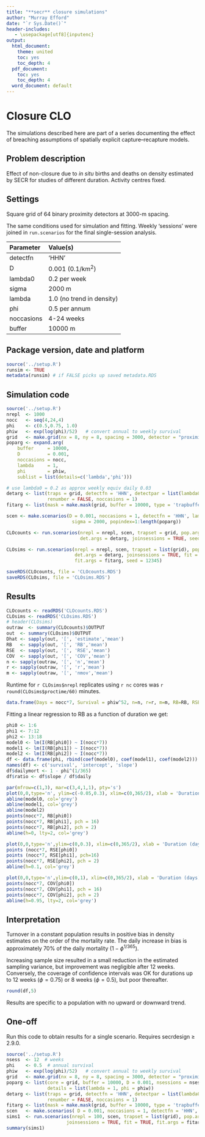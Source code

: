 ```yaml
---
title: "**secr** closure simulations"
author: "Murray Efford"
date: "`r Sys.Date()`"
header-includes:
   - \usepackage[utf8]{inputenc}
output:
  html_document:
    theme: united
    toc: yes
    toc_depth: 4
  pdf_document:
    toc: yes
    toc_depth: 4
  word_document: default
---
```


# Closure CLO


The simulations described here are part of a series documenting the effect of 
breaching assumptions of spatially explicit capture--recapture models.

## Problem description

Effect of non-closure due to *in situ* births and deaths on density estimated by SECR for studies of different duration. Activity centres fixed.

## Settings

Square grid of 64 binary proximity detectors at 3000-m spacing.  

The same conditions used for simulation and fitting. 
Weekly 'sessions' were joined in `run.scenarios` for the final single-session analysis.

| Parameter | Value(s) |
|:-----|:-----------------------|
| detectfn | 'HHN' |
| D | 0.001 (0.1/km^2^) |
| lambda0  | 0.2 per week |
| sigma    | 2000 m |
| lambda   | 1.0 (no trend in density) |
| phi      | 0.5 per annum |
| noccasions | 4-24 weeks |
| buffer   | 10000 m |

## Package version, date and platform

```r
source('../setup.R')
runsim <- TRUE
metadata(runsim) # if FALSE picks up saved metadata.RDS
```

## Simulation code

```r
source('../setup.R')
nrepl  <- 1000
nocc   <- seq(4,24,4)
phi    <- c(0.5,0.75, 1.0)
phiw   <- exp(log(phi)/52)   # convert annual to weekly survival
grid   <- make.grid(nx = 8, ny = 8, spacing = 3000, detector = "proximity")
poparg <- expand.arg(
    buffer     = 10000, 
    D          = 0.001, 
    noccasions = nocc, 
    lambda     = 1, 
    phi        = phiw, 
    sublist = list(details=c('lambda','phi')))

# use lambda0 = 0.2 as approx weekly equiv daily 0.03
detarg <- list(traps = grid, detectfn = 'HHN', detectpar = list(lambda0 = 0.2, sigma = 2000),
               renumber = FALSE, noccasions = 1)
fitarg <- list(mask = make.mask(grid, buffer = 10000, type = 'trapbuffer'), detectfn = 'HHN')

scen <- make.scenarios(D = 0.001, noccasions = 1, detectfn = 'HHN', lambda0 = 0.2, 
                        sigma = 2000, popindex=1:length(poparg))
```

```r
CLOcounts <- run.scenarios(nrepl = nrepl, scen, trapset = grid, pop.args = poparg, 
                           det.args = detarg, joinsessions = TRUE, seed = 12345)

CLOsims <- run.scenarios(nrepl = nrepl, scen, trapset = list(grid), pop.args = poparg, 
                         det.args = detarg, joinsessions = TRUE, fit = TRUE, 
                         fit.args = fitarg, seed = 12345)

saveRDS(CLOcounts, file = 'CLOcounts.RDS')
saveRDS(CLOsims, file = 'CLOsims.RDS')
```

## Results

```r
CLOcounts <- readRDS('CLOcounts.RDS')
CLOsims <- readRDS('CLOsims.RDS')
# header(CLOsims)
outraw  <- summary(CLOcounts)$OUTPUT
out  <- summary(CLOsims)$OUTPUT
Dhat <- sapply(out, '[', 'estimate','mean')
RB   <- sapply(out, '[', 'RB','mean')
RSE  <- sapply(out, '[', 'RSE','mean')
COV  <- sapply(out, '[', 'COV','mean')
n <- sapply(outraw, '[', 'n','mean')
r <- sapply(outraw, '[', 'r','mean')
m <- sapply(outraw, '[', 'nmov','mean')
```

Runtime for `r CLOsims$nrepl` replicates using `r nc` cores was `r round(CLOsims$proctime/60)` minutes.

```r
data.frame(Days = nocc*7, Survival = phiw^52, n=n, r=r, m=m, RB=RB, RSE=RSE, COV = COV)
```

Fitting a linear regression to RB as a function of duration we get:
```r
phi0 <- 1:6
phi1 <- 7:12
phi2 <- 13:18
model0 <- lm(I(RB[phi0]) ~ I(nocc*7))
model1 <- lm(I(RB[phi1]) ~ I(nocc*7))
model2 <- lm(I(RB[phi2]) ~ I(nocc*7))
df <- data.frame(phi, rbind(coef(model0), coef(model1), coef(model2)))
names(df) <- c('survival', 'intercept', 'slope')
df$dailymort <- 1 - phi^(1/365)
df$ratio <- df$slope / df$daily
```

```r
par(mfrow=c(1,3), mar=c(3,4,1,1), pty='s')
plot(0,0,type='n', ylim=c(-0.05,0.3), xlim=c(0,365/2), xlab = 'Duration (days)', ylab='RB', xaxs = 'i')
abline(model0, col='grey')
abline(model1, col='grey')
abline(model2)
points(nocc*7, RB[phi0])
points(nocc*7, RB[phi1], pch = 16)
points(nocc*7, RB[phi2], pch = 2)
abline(h=0, lty=2, col='grey')

plot(0,0,type='n',ylim=c(0,0.3), xlim=c(0,365/2), xlab = 'Duration (days)', ylab='RSE', xaxs = 'i')
points (nocc*7, RSE[phi0])
points (nocc*7, RSE[phi1], pch=16)
points(nocc*7, RSE[phi2], pch = 2)
abline(h=0.1, col='grey')

plot(0,0,type='n',ylim=c(0,1), xlim=c(0,365/2), xlab = 'Duration (days)', ylab='COV', xaxs = 'i')
points(nocc*7, COV[phi0])
points(nocc*7, COV[phi1], pch = 16)
points(nocc*7, COV[phi2], pch = 2)
abline(h=0.95, lty=2, col='grey')
```

## Interpretation

Turnover in a constant population results in positive bias in density estimates on the order of the mortality rate. The daily increase in bias is approximately 70\% of the daily mortality ($1 - \phi^{1/365}$).

Increasing sample size resulted in a small reduction in the estimated sampling variance, but improvement was negligible after 12 weeks. Conversely, the coverage of confidence intervals was OK for durations up to 12 weeks ($\phi = 0.75$) or 8 weeks ($\phi = 0.5$), but poor thereafter.

```r
round(df,5)
```

Results are specific to a population with no upward or downward trend.

## One-off

Run this code to obtain results for a single scenario. Requires secrdesign $\ge$ 2.9.0.
```r
source('../setup.R')
nsess  <- 12  # weeks
phi    <- 0.5  # annual survival
phiw   <- exp(log(phi)/52)   # convert annual to weekly survival
grid   <- make.grid(nx = 8, ny = 8, spacing = 3000, detector = "proximity")
poparg <- list(core = grid, buffer = 10000, D = 0.001, nsessions = nsess, 
               details = list(lambda = 1, phi = phiw))
detarg <- list(traps = grid, detectfn = 'HHN', detectpar = list(lambda0 = 0.2, sigma = 2000),
               renumber = FALSE, noccasions = 1)
fitarg <- list(mask = make.mask(grid, buffer = 10000, type = 'trapbuffer'), detectfn = 'HHN')
scen   <- make.scenarios( D = 0.001, noccasions = 1, detectfn = 'HHN', lambda0 = 0.2, sigma = 2000)
sims1  <- run.scenarios(nrepl = 100, scen, trapset = list(grid), pop.args = poparg, det.args = detarg, 
                      joinsessions = TRUE, fit = TRUE, fit.args = fitarg, seed = 12345)
summary(sims1)
```
